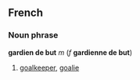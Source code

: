 ==French==
===Noun phrase===
'''gardien de but''' ''m'' (''f'' '''gardienne de but''')

#[[goalkeeper]], [[goalie]]